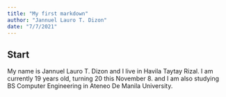 ```yaml
---
title: "My first markdown"
author: "Jannuel Lauro T. Dizon"
date: "7/7/2021"
---
```



## Start

My name is Jannuel Lauro T. Dizon and I live in Havila Taytay Rizal. I am currently 19 years old, turning 20 this November 8. and I am also studying BS Computer Engineering in Ateneo De Manila University.
